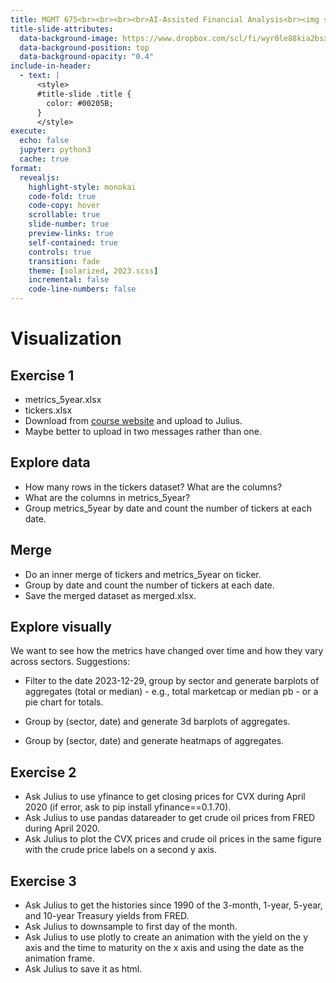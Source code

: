 ```yaml
---
title: MGMT 675<br><br><br><br>AI-Assisted Financial Analysis<br><img src="RiceBusiness-transparent-logo-sm.png"  height=100>
title-slide-attributes:
  data-background-image: https://www.dropbox.com/scl/fi/wyr0le88kia2bsx7kcl6l/image4.webp?rlkey=5sba6p4e3trt5q22y52rn2viw&dl=1
  data-background-position: top
  data-background-opacity: "0.4"
include-in-header:
  - text: |
      <style>
      #title-slide .title {
        color: #00205B;
      }
      </style>
execute:
  echo: false
  jupyter: python3
  cache: true
format: 
  revealjs:
    highlight-style: monokai
    code-fold: true
    code-copy: hover
    scrollable: true
    slide-number: true
    preview-links: true
    self-contained: true
    controls: true
    transition: fade
    theme: [solarized, 2023.scss]
    incremental: false
    code-line-numbers: false
---
```


# Visualization 

## Exercise 1

- metrics_5year.xlsx
- tickers.xlsx
- Download from [course website](https://mgmt675.kerryback.com/data.html) and upload to Julius.
- Maybe better to upload in two messages rather than one.

## Explore data

- How many rows in the tickers dataset?  What are the columns?
- What are the columns in metrics_5year?
- Group metrics_5year by date and count the number of tickers at each date.

## Merge

- Do an inner merge of tickers and metrics_5year on ticker.  
- Group by date and count the number of tickers at each date.
- Save the merged dataset as merged.xlsx.

## Explore visually

We want to see how the metrics have changed over time and how they vary across sectors. Suggestions:

- Filter to the date 2023-12-29, group by sector and generate barplots of aggregates (total or median) - e.g., total marketcap or median pb - or a pie chart for totals.

- Group by (sector, date) and generate 3d barplots of aggregates.
- Group by (sector, date) and generate heatmaps of aggregates.

## Exercise 2

- Ask Julius to use yfinance to get closing prices for CVX during April 2020 (if error, ask to pip install yfinance==0.1.70).
- Ask Julius to use pandas datareader to get crude oil prices from FRED during April 2020.
- Ask Julius to plot the CVX prices and crude oil prices in the same figure with the crude price labels on a second y axis.

## Exercise 3

- Ask Julius to get the histories since 1990 of the 3-month, 1-year, 5-year, and 10-year Treasury yields from FRED.
- Ask Julius to downsample to first day of the month.
- Ask Julius to use plotly to create an animation with the yield on the y axis and the time to maturity on the x axis and using the date as the animation frame.
- Ask Julius to save it as html.






